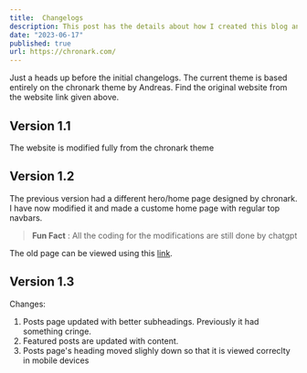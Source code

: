 ```yaml
---
title:  Changelogs
description: This post has the details about how I created this blog and all the changelogs since the beginning (hopefully! :P)
date: "2023-06-17"
published: true
url: https://chronark.com/
---
```


Just a heads up before the initial changelogs. The current theme is based entirely on the chronark theme by Andreas. Find the original website from the website link given above.

## Version 1.1
The website is modified fully from the chronark theme

## Version 1.2

The previous version had a different hero/home page designed by chronark. I have now modified it and made a custome home page with regular top navbars.
> **Fun Fact** : All the coding for the modifications are still done by chatgpt

The old page can be viewed using this [link](/oldhome).

## Version 1.3
Changes:

1. Posts page updated with better subheadings. Previously it had something cringe.
2. Featured posts are updated with content.
3. Posts page's heading moved slighly down so that it is viewed correclty in mobile devices